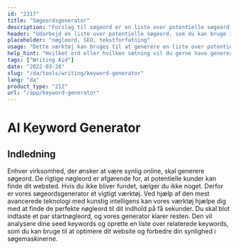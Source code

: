 ```yaml
---
id: "2317"
title: "Søgeordsgenerator"
description: "Forslag til søgeord er en liste over potentielle søgeord, som du kan bruge til at optimere dit indhold til søgemaskinerne. Formålet med dette værktøj er at hjælpe dig med at finde de mest relevante og populære søgeord til dit indhold. For at bruge dette værktøj skal du blot indtaste et ord eller en sætning i søgelinjen, og vi vil generere en liste over relaterede søgeord."
header: "Udarbejd en liste over potentielle søgeord, som du kan bruge i dit indhold."
placeholder: "nøgleord, SEO, tekstforfatning"
usage: "Dette værktøj kan bruges til at generere en liste over potentielle søgeord til brug i dit indhold. For at bruge dette værktøj skal du blot indtaste et ord eller en sætning i søgelinjen, og vi vil generere en liste over relaterede søgeord."
help_hint: "Hvilket ord eller hvilken sætning vil du gerne have genereret forslag til søgeord for?"
tags: ["Writing Aid"]
date: "2022-03-28"
slug: "/da/tools/writing/keyword-generator"
lang: "da"
product_type: "212"
url: "/app/keyword-generator"
---
```


# AI Keyword Generator

## Indledning

Enhver virksomhed, der ønsker at være synlig online, skal generere søgeord. De rigtige nøgleord er afgørende for, at potentielle kunder kan finde dit websted. Hvis du ikke bliver fundet, sælger du ikke noget. Derfor er vores søgeordsgenerator et vigtigt værktøj. Ved hjælp af den mest avancerede teknologi med kunstig intelligens kan vores værktøj hjælpe dig med at finde de perfekte nøgleord til dit indhold på få sekunder. Du skal blot indtaste et par startnøgleord, og vores generator klarer resten. Den vil analysere dine seed keywords og oprette en liste over relaterede keywords, som du kan bruge til at optimere dit website og forbedre din synlighed i søgemaskinerne.
